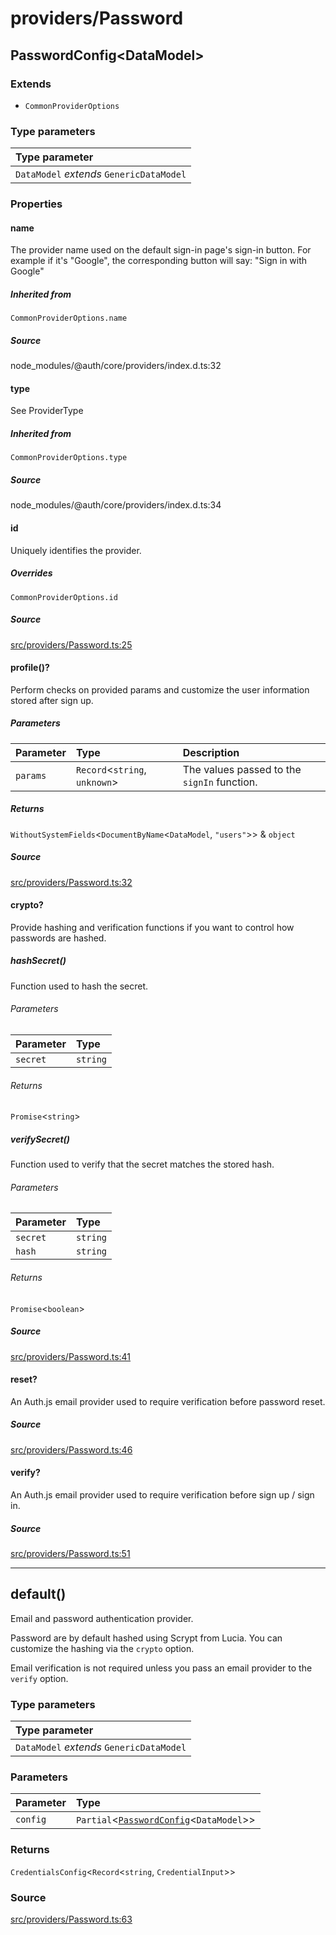# providers/Password

## PasswordConfig\<DataModel\>

### Extends

- `CommonProviderOptions`

### Type parameters

| Type parameter |
| :------ |
| `DataModel` *extends* `GenericDataModel` |

<h3 class="nx-font-semibold nx-tracking-tight nx-text-slate-900 dark:nx-text-slate-100 nx-mt-8 nx-text-2xl">Properties</h3>

#### name


The provider name used on the default sign-in page's sign-in button.
For example if it's "Google", the corresponding button will say:
"Sign in with Google"

##### Inherited from

`CommonProviderOptions.name`

<h5 class="nx-font-semibold nx-tracking-tight nx-text-slate-900 dark:nx-text-slate-100 nx-mt-8 nx-text-lg">Source</h5>

node\_modules/@auth/core/providers/index.d.ts:32

#### type


See ProviderType

##### Inherited from

`CommonProviderOptions.type`

<h5 class="nx-font-semibold nx-tracking-tight nx-text-slate-900 dark:nx-text-slate-100 nx-mt-8 nx-text-lg">Source</h5>

node\_modules/@auth/core/providers/index.d.ts:34

#### id


Uniquely identifies the provider.

##### Overrides

`CommonProviderOptions.id`

<h5 class="nx-font-semibold nx-tracking-tight nx-text-slate-900 dark:nx-text-slate-100 nx-mt-8 nx-text-lg">Source</h5>

[src/providers/Password.ts:25](https://github.com/get-convex/convex-auth/blob/e8e799a7990a10ce1f359c844a55ba92fffb466b/src/providers/Password.ts#L25)

#### profile()?


Perform checks on provided params and customize the user
information stored after sign up.

<h5 class="nx-font-semibold nx-tracking-tight nx-text-slate-900 dark:nx-text-slate-100 nx-mt-8 nx-text-lg">Parameters</h5>

| Parameter | Type | Description |
| :------ | :------ | :------ |
| `params` | `Record`\<`string`, `unknown`\> | The values passed to the `signIn` function. |

<h5 class="nx-font-semibold nx-tracking-tight nx-text-slate-900 dark:nx-text-slate-100 nx-mt-8 nx-text-lg">Returns</h5>

`WithoutSystemFields`\<`DocumentByName`\<`DataModel`, `"users"`\>\> & `object`

<h5 class="nx-font-semibold nx-tracking-tight nx-text-slate-900 dark:nx-text-slate-100 nx-mt-8 nx-text-lg">Source</h5>

[src/providers/Password.ts:32](https://github.com/get-convex/convex-auth/blob/e8e799a7990a10ce1f359c844a55ba92fffb466b/src/providers/Password.ts#L32)

#### crypto?


Provide hashing and verification functions if you want to control
how passwords are hashed.

##### hashSecret()


Function used to hash the secret.

<h6 class="nx-font-semibold nx-tracking-tight nx-text-slate-900 dark:nx-text-slate-100 nx-mt-8 nx-text-lg">Parameters</h6>

| Parameter | Type |
| :------ | :------ |
| `secret` | `string` |

<h6 class="nx-font-semibold nx-tracking-tight nx-text-slate-900 dark:nx-text-slate-100 nx-mt-8 nx-text-lg">Returns</h6>

`Promise`\<`string`\>

##### verifySecret()


Function used to verify that the secret
matches the stored hash.

<h6 class="nx-font-semibold nx-tracking-tight nx-text-slate-900 dark:nx-text-slate-100 nx-mt-8 nx-text-lg">Parameters</h6>

| Parameter | Type |
| :------ | :------ |
| `secret` | `string` |
| `hash` | `string` |

<h6 class="nx-font-semibold nx-tracking-tight nx-text-slate-900 dark:nx-text-slate-100 nx-mt-8 nx-text-lg">Returns</h6>

`Promise`\<`boolean`\>

<h5 class="nx-font-semibold nx-tracking-tight nx-text-slate-900 dark:nx-text-slate-100 nx-mt-8 nx-text-lg">Source</h5>

[src/providers/Password.ts:41](https://github.com/get-convex/convex-auth/blob/e8e799a7990a10ce1f359c844a55ba92fffb466b/src/providers/Password.ts#L41)

#### reset?


An Auth.js email provider used to require verification
before password reset.

<h5 class="nx-font-semibold nx-tracking-tight nx-text-slate-900 dark:nx-text-slate-100 nx-mt-8 nx-text-lg">Source</h5>

[src/providers/Password.ts:46](https://github.com/get-convex/convex-auth/blob/e8e799a7990a10ce1f359c844a55ba92fffb466b/src/providers/Password.ts#L46)

#### verify?


An Auth.js email provider used to require verification
before sign up / sign in.

<h5 class="nx-font-semibold nx-tracking-tight nx-text-slate-900 dark:nx-text-slate-100 nx-mt-8 nx-text-lg">Source</h5>

[src/providers/Password.ts:51](https://github.com/get-convex/convex-auth/blob/e8e799a7990a10ce1f359c844a55ba92fffb466b/src/providers/Password.ts#L51)

***

## default()


Email and password authentication provider.

Password are by default hashed using Scrypt from Lucia.
You can customize the hashing via the `crypto` option.

Email verification is not required unless you pass
an email provider to the `verify` option.

### Type parameters

| Type parameter |
| :------ |
| `DataModel` *extends* `GenericDataModel` |

<h3 class="nx-font-semibold nx-tracking-tight nx-text-slate-900 dark:nx-text-slate-100 nx-mt-8 nx-text-2xl">Parameters</h3>

| Parameter | Type |
| :------ | :------ |
| `config` | `Partial`\<[`PasswordConfig`](Password.mdx#passwordconfigdatamodel)\<`DataModel`\>\> |

<h3 class="nx-font-semibold nx-tracking-tight nx-text-slate-900 dark:nx-text-slate-100 nx-mt-8 nx-text-2xl">Returns</h3>

`CredentialsConfig`\<`Record`\<`string`, `CredentialInput`\>\>

<h3 class="nx-font-semibold nx-tracking-tight nx-text-slate-900 dark:nx-text-slate-100 nx-mt-8 nx-text-2xl">Source</h3>

[src/providers/Password.ts:63](https://github.com/get-convex/convex-auth/blob/e8e799a7990a10ce1f359c844a55ba92fffb466b/src/providers/Password.ts#L63)
